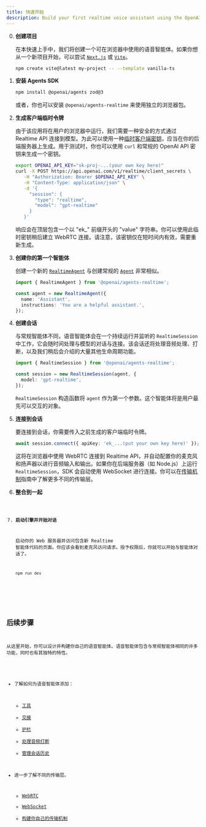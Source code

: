 ```yaml
---
title: 快速开始
description: Build your first realtime voice assistant using the OpenAI Agents SDK in minutes.
---
```



<Steps>

0. **创建项目**

   在本快速上手中，我们将创建一个可在浏览器中使用的语音智能体。如果你想从一个新项目开始，可以尝试 [`Next.js`](https://nextjs.org/docs/getting-started/installation) 或 [`Vite`](https://vite.dev/guide/installation.html)。

   ```bash
   npm create vite@latest my-project -- --template vanilla-ts
   ```

1. **安装 Agents SDK**

   ```bash
   npm install @openai/agents zod@3
   ```

   或者，你也可以安装 `@openai/agents-realtime` 来使用独立的浏览器包。

2. **生成客户端临时令牌**

   由于该应用将在用户的浏览器中运行，我们需要一种安全的方式通过 Realtime API 连接到模型。为此可以使用一种[临时客户端密钥](https://platform.openai.com/docs/guides/realtime#creating-an-ephemeral-token)，应当在你的后端服务器上生成。用于测试时，你也可以使用 `curl` 和常规的 OpenAI API 密钥来生成一个密钥。

   ```bash
   export OPENAI_API_KEY="sk-proj-...(your own key here)"
   curl -X POST https://api.openai.com/v1/realtime/client_secrets \
      -H "Authorization: Bearer $OPENAI_API_KEY" \
      -H "Content-Type: application/json" \
      -d '{
        "session": {
          "type": "realtime",
          "model": "gpt-realtime"
        }
      }'
   ```

   响应会在顶层包含一个以 "ek\_" 前缀开头的 "value" 字符串。你可以使用此临时密钥稍后建立 WebRTC 连接。请注意，该密钥仅在短时间内有效，需要重新生成。

3. **创建你的第一个智能体**

   创建一个新的 [`RealtimeAgent`](/openai-agents-js/openai/agents-realtime/classes/realtimeagent/) 与创建常规的 [`Agent`](/openai-agents-js/zh/guides/agents) 非常相似。

   ```typescript
   import { RealtimeAgent } from '@openai/agents-realtime';

   const agent = new RealtimeAgent({
     name: 'Assistant',
     instructions: 'You are a helpful assistant.',
   });
   ```

4. **创建会话**

   与常规智能体不同，语音智能体会在一个持续运行并监听的 `RealtimeSession` 中工作，它会随时间处理与模型的对话与连接。该会话还将处理音频处理、打断，以及我们稍后会介绍的大量其他生命周期功能。

   ```typescript
   import { RealtimeSession } from '@openai/agents-realtime';

   const session = new RealtimeSession(agent, {
     model: 'gpt-realtime',
   });
   ```

   `RealtimeSession` 构造函数将 `agent` 作为第一个参数。这个智能体将是用户最先可以交互的对象。

5. **连接到会话**

   要连接到会话，你需要传入之前生成的客户端临时令牌。

   ```typescript
   await session.connect({ apiKey: 'ek_...(put your own key here)' });
   ```

   这将在浏览器中使用 WebRTC 连接到 Realtime API，并自动配置你的麦克风和扬声器以进行音频输入和输出。如果你在后端服务器（如 Node.js）上运行 `RealtimeSession`，SDK 会自动使用 WebSocket 进行连接。你可以在[传输机制](/openai-agents-js/zh/guides/voice-agents/transport)指南中了解更多不同的传输层。

6. **整合到一起**

   <Code lang="typescript" code={helloWorldExample} />

7. **启动引擎并开始对话**

   启动你的 Web 服务器并访问包含新 Realtime 智能体代码的页面。你应该会看到麦克风访问请求。授予权限后，你就可以开始与智能体对话了。

   ```bash
   npm run dev
   ```

</Steps>

## 后续步骤

从这里开始，你可以设计并构建你自己的语音智能体。语音智能体包含与常规智能体相同的许多功能，同时也有其独特的特性。

- 了解如何为语音智能体添加：
  - [工具](/openai-agents-js/zh/guides/voice-agents/build#tools)
  - [交接](/openai-agents-js/zh/guides/voice-agents/build#handoffs)
  - [护栏](/openai-agents-js/zh/guides/voice-agents/build#guardrails)
  - [处理音频打断](/openai-agents-js/zh/guides/voice-agents/build#audio-interruptions)
  - [管理会话历史](/openai-agents-js/zh/guides/voice-agents/build#session-history)

- 进一步了解不同的传输层。
  - [WebRTC](/openai-agents-js/zh/guides/voice-agents/transport#connecting-over-webrtc)
  - [WebSocket](/openai-agents-js/zh/guides/voice-agents/transport#connecting-over-websocket)
  - [构建你自己的传输机制](/openai-agents-js/zh/guides/voice-agents/transport#building-your-own-transport-mechanism)
